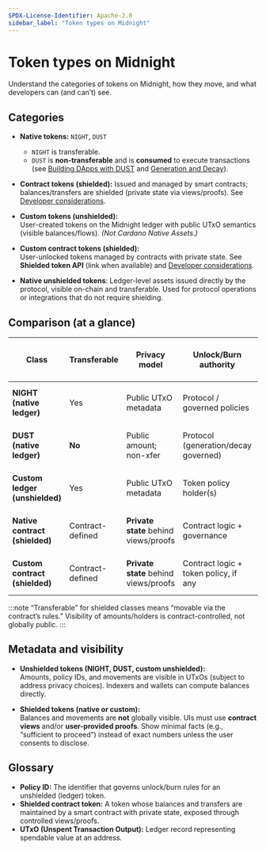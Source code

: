```yaml
---
SPDX-License-Identifier: Apache-2.0
sidebar_label: "Token types on Midnight"
---
```


# Token types on Midnight

Understand the categories of tokens on Midnight, how they move, and what developers can (and can’t) see.

## Categories

- **Native tokens:** `NIGHT`, `DUST`  
  - `NIGHT` is transferable.  
  - `DUST` is **non-transferable** and is **consumed** to execute transactions (see [Building DApps with DUST](/develop/tokenomics/dapps-with-dust) and [Generation and Decay](/develop/tokenomics/generation-and-decay)).

- **Contract tokens (shielded):**
  Issued and managed by smart contracts; balances/transfers are shielded (private state via views/proofs). See [Developer considerations](/develop/tokenomics/developer-considerations).

- **Custom tokens (unshielded):**  
  User-created tokens on the Midnight ledger with public UTxO semantics (visible balances/flows). *(Not Cardano Native Assets.)*

- **Custom contract tokens (shielded):**  
  User-unlocked tokens managed by contracts with private state. See **Shielded token API** (link when available) and [Developer considerations](/develop/tokenomics/developer-considerations).

- **Native unshielded tokens**:
  Ledger-level assets issued directly by the protocol, visible on-chain and transferable.
  Used for protocol operations or integrations that do not require shielding.

## Comparison (at a glance)

| Class                               | Transferable | Privacy model         | Unlock/Burn authority                  | How fees are paid | Typical use cases                              |
|-------------------------------------|--------------|-----------------------|--------------------------------------|-------------------|-----------------------------------------------|
| **NIGHT (native ledger)**           | Yes          | Public UTxO metadata  | Protocol / governed policies         | **DUST**          | Payments, staking rewards, governance          |
| **DUST (native ledger)**            | **No**       | Public amount; non-xfer | Protocol (generation/decay governed) | N/A (is the fee)  | Execution resource (consumed by txs)          |
| **Custom ledger (unshielded)**      | Yes          | Public UTxO metadata  | Token policy holder(s)               | **DUST**          | Fungible/non-fungible assets with public flows |
| **Native contract (shielded)**      | Contract-defined | **Private state** behind views/proofs | Contract logic + governance           | **DUST**          | Private payments, private app-level assets     |
| **Custom contract (shielded)**      | Contract-defined | **Private state** behind views/proofs | Contract logic + token policy, if any| **DUST**          | dApp-defined tokens with privacy semantics     |

:::note
“Transferable” for shielded classes means “movable via the contract’s rules.” Visibility of amounts/holders is contract-controlled, not globally public.
:::

## Metadata and visibility

- **Unshielded tokens (NIGHT, DUST, custom unshielded):**  
  Amounts, policy IDs, and movements are visible in UTxOs (subject to address privacy choices). Indexers and wallets can compute balances directly.

- **Shielded tokens (native or custom):**  
  Balances and movements are **not** globally visible. UIs must use **contract views** and/or **user-provided proofs**. Show minimal facts (e.g., “sufficient to proceed”) instead of exact numbers unless the user consents to disclose.


## Glossary

- **Policy ID:** The identifier that governs unlock/burn rules for an unshielded (ledger) token.  
- **Shielded contract token:** A token whose balances and transfers are maintained by a smart contract with private state, exposed through controlled views/proofs.  
- **UTxO (Unspent Transaction Output):** Ledger record representing spendable value at an address.

